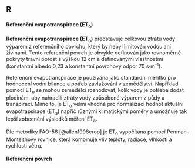 ## R

#### Referenční evapotranspirace $\mathsf{(ET_o)}\:$ {#sec-r-referencni-evapotranspirace}
::: collapsible
<p>
    **Referenční evapotranspirace (ET<sub>o</sub>)** představuje celkovou ztrátu vody výparem z referenčního povrchu, který by nebyl limitován vodou ani živinami. Tento referenční povrch je obvykle definován jako rovnoměrně pokrytý travní porost s výškou 12 cm a definovanými vlastnostmi (konstantní albedo 0,23 a konstantní povrchový odpor 70 s&#183;m<sup>-1</sup>). 
</p>
<p>
    Referenční evapotranspirace je používána jako standardní měřítko pro hodnocení vodní bilance a potřeb zavlažování v zemědělství. Například pomocí ET<sub>o</sub> se mohou zemědělci rozhodovat, kolik vody je potřeba dodat plodinám, aby nahradili ztráty vody způsobené výparem z půdy a transpirací. Mimo to, je ET<sub>o</sub> velmi vhodná pro normalizaci hodnot aktuální evapotrapsirace (ET<sub>a</sub>) napříč různými klimatickými poměry a umožňuje tak lepší zobecnění výsledků měření ET<sub>a</sub>. 
</p>
<p>
    Dle metodiky FAO-56 [@allen1998crop] je ET<sub>o</sub> vypočítána pomocí Penman-Monteithovy rovnice, která kombinuje vliv teploty, radiace, vlhkosti a rychlosti větru.
</p>
:::

#### Referenční povrch {#sec-r-referencni-povrch}
::: collapsible
:::